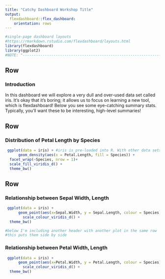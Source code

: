```yaml
---
title: "Catchy Dashboard Workshop Title"
output: 
  flexdashboard::flex_dashboard:
    orientation: rows
---
```


```r
#single-page dashboard layouts
#https://rmarkdown.rstudio.com/flexdashboard/layouts.html
library(flexdashboard)
library(ggplot2)
#NOTE: "-----------------------------------------------------------------------" is the section delimiter
```


Row {data-height=200}
-----------------------------------------------------------------------

### Introduction

In this dashboard we will explore a very dull and over-used data set called iris. It's okay that it's boring; it allows us to focus on learning a new tool, which is flexdashboard! Below you see some eye-catching summary stats. Typically, you'll want these to be interesting, high-level summaries!


Row {data-height=400}
-----------------------------------------------------------------------

### Distribution of Petal Length by Species

```r
 ggplot(data = iris) + #iris is pre-loaded into R. With other data sets, you'll have to load them as usual.
      geom_density(aes(x = Petal.Length, fill = Species)) +
  facet_wrap(~Species, nrow = 1)+
  scale_fill_viridis_d() +
  theme_bw()

```


Row {data-height=400}
-----------------------------------------------------------------------

### Relationship between Sepal Width, Length

```r
 ggplot(data = iris) +
      geom_point(aes(x=Sepal.Width, y = Sepal.Length, colour = Species))+
        scale_colour_viridis_d() +
  theme_bw()

#below I'm including another header with another plot in the same row 
#this puts them side by side
```

### Relationship between Petal Width, Length

```r
 ggplot(data = iris) +
      geom_point(aes(x=Petal.Width, y = Petal.Length, colour = Species))+
        scale_colour_viridis_d() +
  theme_bw()
```
